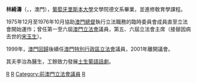 {{BLP unsourced|time=2007-12-04}}
'''林綺濤'''（{{lang-pt|Anabela Xavier Sales Ritchie}}，{{BD|1949年|catIdx=W}}，澳門），[[葡萄牙|葡萄牙]][[里斯本大學|里斯本大學]]文學院德文系畢業，並進修敎育學課程。

1975年12月至1976年10月協助[[澳督|澳門總督]]執行立法職務的臨時委員會成員直至立法會開始運作；曾任第一至六屆[[澳門立法會|澳門立法會]]議員，第五、六屆立法會主席（接替因病去世的[[宋玉生|宋玉生]]）。

1999年，[[澳門回歸|澳門回歸]]後續任[[澳門特別行政區立法會|澳門特別行政區立法會]]議員，2001年離開議會。

其夫李治為醫生，工餘致力發展[[澳門#語言文字|土生葡語]][[戲劇|話劇]]。

[[Category:土生葡人|R]]
[[Category:澳門女性政治人物|R]]
[[Category:前澳門立法會議員|Category:前澳門立法會議員]]
[[Category:里斯本大學校友|R]]